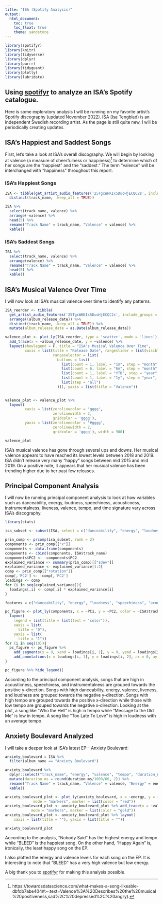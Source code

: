 ```yaml
---
title: "ISA (Spotify Analysis)"
output: 
  html_document:
    toc: true
    toc_float: true
    theme: sandstone
---
```


```r
library(spotifyr)
library(knitr)
library(tidyverse)
library(dplyr)
library(purrr)
library(tidyquant)
library(plotly)
library(lubridate)
```

## Using [spotifyr](https://github.com/charlie86/spotifyr) to analyze an ISA's Spotify catalogue.

Here is some exploratory analysis I will be running on my favorite artist's Spotify discography (updated November 2022). ISA (Isa Tengblad) is an independent Swedish recording artist. As the page is still quite new, I will be periodically creating updates.

## ISA's Happiest and Saddest Songs

First, let's take a look at ISA's overall discography. We will begin by looking at valence (a measure of cheerfulness or happiness)^[https://towardsdatascience.com/what-makes-a-song-likeable-dbfdb7abe404#:~:text=Valence%3A%20Describes%20the%20musical%20positiveness,sad%2C%20depressed%2C%20angry).] to determine which of her songs are the "happiest" and the "saddest." The term "valence" will be interchanged with "happiness" throughout this report.

### ISA's Happiest Songs
```r
ISA <- tibble(get_artist_audio_features('25TgcWHKIx5DuoHjECQC2s', include_groups = c("album", "single")) %>% arrange(desc(album_release_date)) %>%
  distinct(track_name, .keep_all = TRUE))

ISA %>% 
  select(track_name, valence) %>% 
  arrange(-valence) %>%
  head(5) %>%
  rename("Track Name" = track_name, "Valence" = valence) %>%
  kable()
```

### ISA's Saddest Songs
```r
ISA %>% 
  select(track_name, valence) %>% 
  arrange(valence) %>%
  rename("Track Name" = track_name, "Valence" = valence) %>%
  head(5) %>%
  kable()
```

## ISA's Musical Valence Over Time

I will now look at ISA's musical valence over time to identify any patterns.
```r
ISA_reorder <- tibble(
  get_artist_audio_features('25TgcWHKIx5DuoHjECQC2s', include_groups = c("album", "single")) %>%
  arrange((album_release_date)) %>%
  distinct(track_name, .keep_all = TRUE)) %>%
  mutate(album_release_date = as.Date(album_release_date))

valence_plot <- plot_ly(ISA_reorder, type = 'scatter', mode = 'lines') %>%
  add_trace(x = ~album_release_date, y = ~valence) %>% 
  layout(showlegend = F, title = "ISA's Musical Valence Over Time",
         xaxis = list(title = "Release Date", rangeslider = list(visible = T),
                      rangeselector = list(
                        buttons = list(
                          list(count = 1, label = "1m", step = "month", stepmode = "backward"),
                          list(count = 6, label = "6m", step = "month", stepmode = "backward"),
                          list(count = 1, label = "YTD", step = "year", stepmode = "todate"),
                          list(count = 1, label = "1y", step = "year", stepmode = "backward"),
                          list(step = "all")
                        ))), yaxis = list(title = "Valence"))
  

valence_plot <- valence_plot %>%
  layout(
         xaxis = list(zerolinecolor = 'gggg',
                      zerolinewidth = 2,
                      gridcolor = 'gggg'),
         yaxis = list(zerolinecolor = '#gggg',
                      zerolinewidth = 2,
                      gridcolor = 'gggg'), width = 900)

valence_plot
```

ISA's musical valence has gone through several ups and downs. Her musical valence appears to have reached its lowest levels between 2018 and 2019. ISA didn't release very many "happy" songs between mid 2015 and mid 2019. On a positive note, it appears that her musical valence has been trending higher due to her past few releases. 

## Principal Component Analysis

I will now be running principal component analysis to look at how variables such as danceability, energy, loudness, speechiness, acousticness, instrumentalness, liveness, valence, tempo, and time signature vary across ISA's discography.

```r
library(stats)

isa_subset <- subset(ISA, select = c("danceability", "energy", "loudness", "speechiness", "acousticness", "instrumentalness", "liveness", "valence", "tempo", "time_signature"))

prin_comp <- prcomp(isa_subset, rank = 2)
components <- prin_comp[["x"]]
components <- data.frame(components)
components <- cbind(components, ISA$track_name)
components$PC2 <- -components$PC2
explained_variance <- summary(prin_comp)[["sdev"]]
explained_variance <- explained_variance[1:2]
comp <- prin_comp[["rotation"]]
comp[,'PC2'] <- -comp[,'PC2']
loadings <- comp
for (i in seq(explained_variance)){
  loadings[,i] <- comp[,i] * explained_variance[i]
}

features = c("danceability", "energy", "loudness", "speechiness", "acousticness", "instrumentalness", "liveness", "valence", "tempo", "time_signature")

pc_figure <- plot_ly(components, x = ~PC1, y = ~PC2, color = ~ISA$track_name, type = 'scatter', mode = 'markers') %>%
  layout(
    legend = list(title = list(text = 'color')),
    xaxis = list(
      title = "0"),
    yaxis = list(
      title = "1"))
for (i in seq(10)){
  pc_figure <- pc_figure %>%
    add_segments(x = 0, xend = loadings[i, 1], y = 0, yend = loadings[i, 2], line = list(color = 'black'),inherit = FALSE, showlegend = FALSE) %>%
    add_annotations(x = loadings[i, 1], y = loadings[i, 2], ax = 0, ay = 0,text = features[i], xanchor = 'center', yanchor = 'bottom')
} 

pc_figure %>% hide_legend()
```

According to the principal component analysis, songs that are high in acousticness, speechiness, and instrumentalness are grouped towards the positive y-direction. Songs with high danceability, energy, valence, liveness, and loudness are grouped towards the negative y-direction. Songs with high tempo are grouped towards the positive x-direction while those with low tempo are grouped towards the negative x-direction. Looking at the plot, a song like "Who the Hell" is high in tempo while "Message to the Old Me" is low in tempo. A song like "Too Late To Love" is high in loudness with an average tempo.

## Anxiety Boulevard Analyzed

I will take a deeper look at ISA's latest EP -- Anxiety Boulevard:
```r
anxiety_boulevard = ISA %>%
  filter(album_name == "Anxiety Boulevard") 

anxiety_boulevard %>%
  dplyr::select("track_name", "energy", "valence", "tempo", "duration_ms") %>% 
  mutate(duration_ms = round(duration_ms/1000/60, 2)) %>%
  rename("Track Name" = track_name, "Valence" = valence, "Energy" = energy, "Tempo" = tempo, "Duration (Minutes)" = duration_ms) %>%
  kable()

anxiety_boulevard_plot <- plot_ly(anxiety_boulevard, x = ~energy, y = ~track_name, name = "Energy", type = 'scatter',
             mode = "markers", marker = list(color = "red"))
anxiety_boulevard_plot <- anxiety_boulevard_plot %>% add_trace(x = ~valence, y = ~track_name, name = "Valence",type = 'scatter',
            mode = "markers", marker = list(color = "gold"))
anxiety_boulevard_plot <- anxiety_boulevard_plot %>% layout(
    xaxis = list(title = ""), yaxis = list(title = ""))

anxiety_boulevard_plot
```
According to the analysis, "Nobody Said" has the highest energy and tempo while "BLEED" is the happiest song. On the other hand, "Happy Again" is, ironically, the least happy song on the EP.

I also plotted the energy and valence levels for each song on the EP. It is interesting to note that "BLEED" has a very high valence but low energy.

A big thank you to [spotifyr](https://github.com/charlie86/spotifyr) for making this analysis possible.